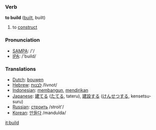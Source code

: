 === Verb ===

'''to build''' ([[built]], built)

# to [[construct]] 

=== Pronunciation ===
*[[w:SAMPA|SAMPA]]: /'/
*[[w:IPA|IPA]]: /'build/

=== Translations ===
*[[Dutch]]: [[bouwen]]
*[[Hebrew]]: [[:he:לבנות|לבנות]] /livnot/
*[[Indonesian]]: [[bangun|membangun]], [[diri|mendirikan]]
*[[Japanese]]: [[建てる]] ([[たてる]], tateru), [[建設]]する ([[けんせつ]]する, kensetsu-suru)
*[[Russian]]: [[:ru:строить|строить]] /stroit'/
*[[Korean]]: [[만들다]] /mandulda/

[[it:build]]